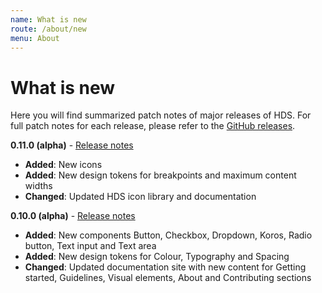 ```yaml
---
name: What is new
route: /about/new
menu: About
---
```




# What is new

<LargeParagraph>
    Here you will find summarized patch notes of major releases of HDS. For full patch notes for each release, please refer to the <a href="https://github.com/City-of-Helsinki/helsinki-design-system/releases">GitHub releases</a>.
</LargeParagraph>

**0.11.0 (alpha)** - [Release notes](https://github.com/City-of-Helsinki/helsinki-design-system/releases/tag/v0.11.0)
- **Added**: New icons
- **Added**: New design tokens for breakpoints and maximum content widths
- **Changed**: Updated HDS icon library and documentation

**0.10.0 (alpha)** - [Release notes](https://github.com/City-of-Helsinki/helsinki-design-system/releases/tag/v0.10.0)

- **Added**: New components Button, Checkbox, Dropdown, Koros, Radio button, Text input and Text area
- **Added**: New design tokens for Colour, Typography and Spacing
- **Changed**: Updated documentation site with new content for Getting started, Guidelines, Visual elements, About and Contributing sections
